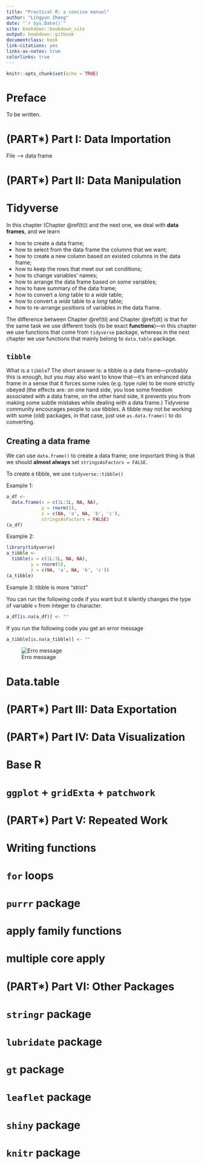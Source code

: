 ```yaml
--- 
title: "Practical R: a concise manual"
author: "Lingyun Zhang"
date: "`r Sys.Date()`"
site: bookdown::bookdown_site
output: bookdown::gitbook
documentclass: book
link-citations: yes
links-as-notes: true
colorlinks: true
---
```


```r
knitr::opts_chunk$set(echo = TRUE)
```

# Preface {-}

To be written.


# (PART\*) Part I: Data Importation {-}

File --> data frame

# (PART\*) Part II: Data Manipulation {-}

# Tidyverse {#ti}

In this chapter (Chapter \@ref(ti)) and the next one, we deal with **data frames**, and we learn

- how to create a data frame;
- how to select from the data frame the columns that we want;
- how to create a new column based on existed columns in the data frame;
- how to keep the rows that meet our set conditions;
- how to change variables' names;
- how to arrange the data frame based on some variables;
- how to have summary of the data frame;
- how to convert a *long* table to a *wide* table;
- how to convert a *wide* table to a *long* table;
- how to re-arrange positions of variables in the data frame.

The difference between Chapter \@ref(ti) and Chapter \@ref(dt) is that for the same task we use different tools (to be exact **functions**)---in this chapter we use functions that come from `tidyverse` package, whereas in the next chapter we use functions that mainly belong to `data.table` package.

## `tibble`

What is a `tibble`? The short answer is: a tibble is a data frame---probably this is enough, but you may also want to know that---it's an enhanced data frame in a sense that it forces some rules (e.g. type rule) to be more strictly obeyed (the effects are: on one hand side, you lose some freedom associated with a data frame, on the other hand side, it prevents you from making some subtle mistakes while dealing with a data frame.) Tidyverse community encourages people to use tibbles. A tibble may not be working with some (old) packages, in that case, just use `as.data.frame()` to do converting.  

## Creating a data frame

We can use `data.frame()` to create a data frame; one important thing is that we should **almost always** set `stringsAsFactors = FALSE`. 

To create a tibble, we use `tidyverse::tibble()`

Example 1:
```r
a_df <- 
  data.frame(x = c(1L:3L, NA, NA),
             y = rnorm(5),
             z = c(NA, 'a', NA, 'b', 'c'),
             stringsAsFactors = FALSE)
(a_df)
```

Example 2:
```r
library(tidyverse)
a_tibble <- 
  tibble(x = c(1L:3L, NA, NA),
         y = rnorm(5),
         z = c(NA, 'a', NA, 'b', 'c'))
(a_tibble)
```


Example 3: tibble is more "strict"

You can run the following code if you want but it silently changes the type of variable `x` from integer to character.
```r
a_df[is.na(a_df)] <- ""
```
If you run the following code you get an error message
```r
a_tibble[is.na(a_tibble)] <- ""
```
![Erro message](./figs/error_message_ex3_in_ch1.PNG)




# Data.table {#dt}


# (PART\*) Part III: Data Exportation {-}


# (PART\*) Part IV: Data Visualization {-}

# Base R

# `ggplot` + `gridExta` + `patchwork`



# (PART\*) Part V: Repeated Work {-}

# Writing functions

# `for` loops

# `purrr` package

# apply family functions

# multiple core apply

# (PART\*) Part VI: Other Packages {-}

# `stringr` package

# `lubridate` package

# `gt` package

# `leaflet` package

# `shiny` package

# `knitr` package


<!-- # (PART\*) Part VI: Snapshots of Other Packages {-} -->



